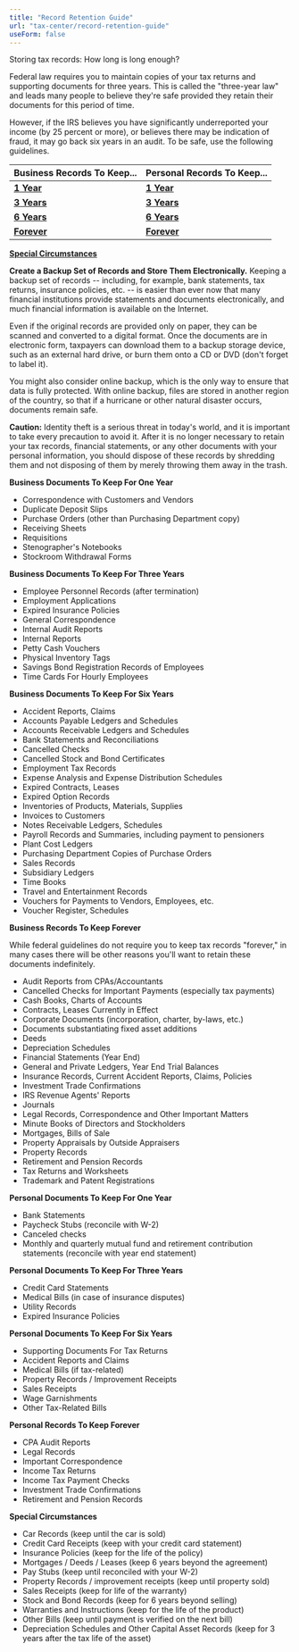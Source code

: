 ```yaml
---
title: "Record Retention Guide"
url: "tax-center/record-retention-guide"
useForm: false
---
```

Storing tax records: How long is long enough?

Federal law requires you to maintain copies of your tax returns and supporting documents for three years. This is called the "three-year law" and leads many people to believe they're safe provided they retain their documents for this period of time.

However, if the IRS believes you have significantly underreported your income (by 25 percent or more), or believes there may be indication of fraud, it may go back six years in an audit. To be safe, use the following guidelines.

|**Business Records To Keep...**|**Personal Records To Keep...**|
|:---|:---|
|**[1 Year](#b1)**|**[1 Year](#p1)**|
|**[3 Years](#b3)**|**[3 Years](#p3)**|
|**[6 Years](#b7)**|**[6 Years](#p7)**|
|**[Forever](#bforever)**|**[Forever](#pforever)**|


**[Special Circumstances](#special)**

**Create a Backup Set of Records and Store Them Electronically.** Keeping a backup set of records -- including, for example, bank statements, tax returns, insurance policies, etc. -- is easier than ever now that many financial institutions provide statements and documents electronically, and much financial information is available on the Internet.

Even if the original records are provided only on paper, they can be scanned and converted to a digital format. Once the documents are in electronic form, taxpayers can download them to a backup storage device, such as an external hard drive, or burn them onto a CD or DVD (don't forget to label it).

You might also consider online backup, which is the only way to ensure that data is fully protected. With online backup, files are stored in another region of the country, so that if a hurricane or other natural disaster occurs, documents remain safe.

  
  

**Caution:** Identity theft is a serious threat in today's world, and it is important to take every precaution to avoid it. After it is no longer necessary to retain your tax records, financial statements, or any other documents with your personal information, you should dispose of these records by shredding them and not disposing of them by merely throwing them away in the trash.

  

**Business Documents To Keep For One Year**

*   Correspondence with Customers and Vendors
*   Duplicate Deposit Slips
*   Purchase Orders (other than Purchasing Department copy)
*   Receiving Sheets
*   Requisitions
*   Stenographer's Notebooks
*   Stockroom Withdrawal Forms

**Business Documents To Keep For Three Years**

*   Employee Personnel Records (after termination)
*   Employment Applications
*   Expired Insurance Policies
*   General Correspondence
*   Internal Audit Reports
*   Internal Reports
*   Petty Cash Vouchers
*   Physical Inventory Tags
*   Savings Bond Registration Records of Employees
*   Time Cards For Hourly Employees

**Business Documents To Keep For Six Years**

*   Accident Reports, Claims
*   Accounts Payable Ledgers and Schedules
*   Accounts Receivable Ledgers and Schedules
*   Bank Statements and Reconciliations
*   Cancelled Checks
*   Cancelled Stock and Bond Certificates
*   Employment Tax Records
*   Expense Analysis and Expense Distribution Schedules
*   Expired Contracts, Leases
*   Expired Option Records
*   Inventories of Products, Materials, Supplies
*   Invoices to Customers
*   Notes Receivable Ledgers, Schedules
*   Payroll Records and Summaries, including payment to pensioners
*   Plant Cost Ledgers
*   Purchasing Department Copies of Purchase Orders
*   Sales Records
*   Subsidiary Ledgers
*   Time Books
*   Travel and Entertainment Records
*   Vouchers for Payments to Vendors, Employees, etc.
*   Voucher Register, Schedules

**Business Records To Keep Forever**

While federal guidelines do not require you to keep tax records "forever," in many cases there will be other reasons you'll want to retain these documents indefinitely.

*   Audit Reports from CPAs/Accountants
*   Cancelled Checks for Important Payments (especially tax payments)
*   Cash Books, Charts of Accounts
*   Contracts, Leases Currently in Effect
*   Corporate Documents (incorporation, charter, by-laws, etc.)
*   Documents substantiating fixed asset additions
*   Deeds
*   Depreciation Schedules
*   Financial Statements (Year End)
*   General and Private Ledgers, Year End Trial Balances
*   Insurance Records, Current Accident Reports, Claims, Policies
*   Investment Trade Confirmations
*   IRS Revenue Agents' Reports
*   Journals
*   Legal Records, Correspondence and Other Important Matters
*   Minute Books of Directors and Stockholders
*   Mortgages, Bills of Sale
*   Property Appraisals by Outside Appraisers
*   Property Records
*   Retirement and Pension Records
*   Tax Returns and Worksheets
*   Trademark and Patent Registrations

**Personal Documents To Keep For One Year**

*   Bank Statements
*   Paycheck Stubs (reconcile with W-2)
*   Canceled checks
*   Monthly and quarterly mutual fund and retirement contribution statements (reconcile with year end statement)

**Personal Documents To Keep For Three Years**

*   Credit Card Statements
*   Medical Bills (in case of insurance disputes) 
*   Utility Records
*   Expired Insurance Policies 

**Personal Documents To Keep For Six Years**

*   Supporting Documents For Tax Returns
*   Accident Reports and Claims
*   Medical Bills (if tax-related)
*   Property Records / Improvement Receipts
*   Sales Receipts
*   Wage Garnishments
*   Other Tax-Related Bills

**Personal Records To Keep Forever**

*   CPA Audit Reports
*   Legal Records
*   Important Correspondence
*   Income Tax Returns
*   Income Tax Payment Checks
*   Investment Trade Confirmations
*   Retirement and Pension Records

**Special Circumstances**

*   Car Records (keep until the car is sold)
*   Credit Card Receipts (keep with your credit card statement)
*   Insurance Policies (keep for the life of the policy)
*   Mortgages / Deeds / Leases (keep 6 years beyond the agreement)
*   Pay Stubs (keep until reconciled with your W-2)
*   Property Records / improvement receipts (keep until property sold)
*   Sales Receipts (keep for life of the warranty)
*   Stock and Bond Records (keep for 6 years beyond selling)
*   Warranties and Instructions (keep for the life of the product)
*   Other Bills (keep until payment is verified on the next bill)
*   Depreciation Schedules and Other Capital Asset Records (keep for 3 years after the tax life of the asset)
